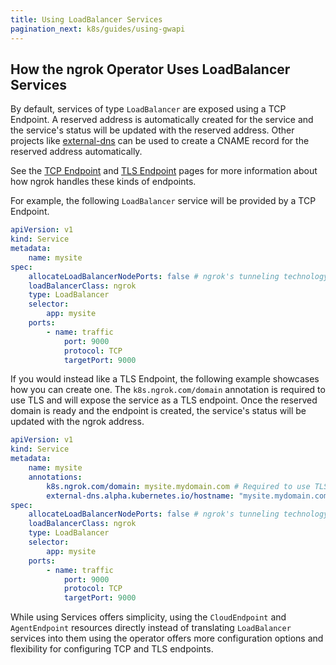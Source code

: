 ```yaml
---
title: Using LoadBalancer Services
pagination_next: k8s/guides/using-gwapi
---
```


## How the ngrok Operator Uses LoadBalancer Services

By default, services of type `LoadBalancer` are exposed using a TCP Endpoint.
A reserved address is automatically created for the service and the service's status will be updated with the reserved address.
Other projects like [external-dns](https://github.com/ngrok/ngrok-operator/blob/main/docs/examples/external-dns/README.md) can be used to create a CNAME record for the reserved address automatically.

See the [TCP Endpoint](/tcp/) and [TLS Endpoint](/tls/) pages for more information about how ngrok handles these kinds of endpoints.

For example, the following `LoadBalancer` service will be provided by a TCP Endpoint.

```yaml
apiVersion: v1
kind: Service
metadata:
	name: mysite
spec:
	allocateLoadBalancerNodePorts: false # ngrok's tunneling technology does not require NodePorts to be allocated.
	loadBalancerClass: ngrok
	type: LoadBalancer
	selector:
		app: mysite
	ports:
		- name: traffic
			port: 9000
			protocol: TCP
			targetPort: 9000
```

If you would instead like a TLS Endpoint, the following example showcases how you can create one.
The `k8s.ngrok.com/domain` annotation is required to use TLS and will expose the service as a TLS endpoint.
Once the reserved domain is ready and the endpoint is created, the service's status will be updated with the ngrok address.

```yaml
apiVersion: v1
kind: Service
metadata:
	name: mysite
	annotations:
		k8s.ngrok.com/domain: mysite.mydomain.com # Required to use TLS
		external-dns.alpha.kubernetes.io/hostname: "mysite.mydomain.com"
spec:
	allocateLoadBalancerNodePorts: false # ngrok's tunneling technology does not require NodePorts to be allocated.
	loadBalancerClass: ngrok
	type: LoadBalancer
	selector:
		app: mysite
	ports:
		- name: traffic
			port: 9000
			protocol: TCP
			targetPort: 9000
```

While using Services offers simplicity, using the `CloudEndpoint` and `AgentEndpoint` resources directly instead of translating `LoadBalancer` services into them using the operator offers more configuration options and flexibility for configuring TCP and TLS endpoints.
